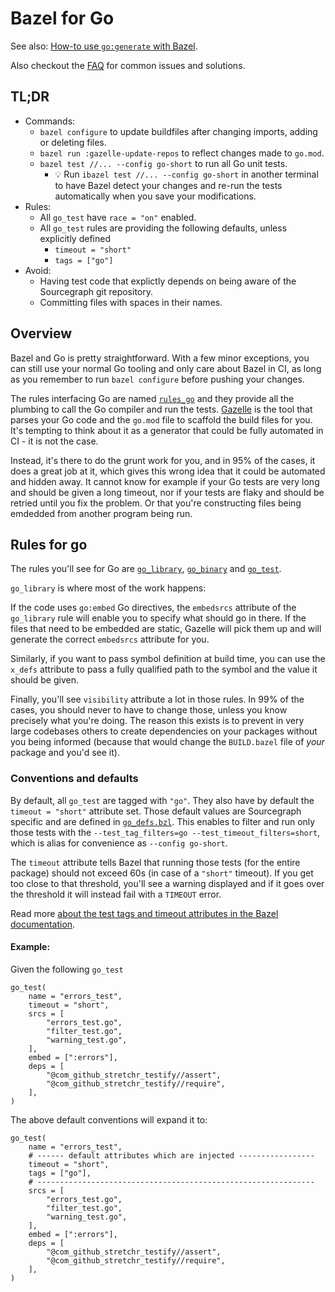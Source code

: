 # Bazel for Go

See also: [How-to use `go:generate` with Bazel](/dev/background-information/bazel/go_generate).

Also checkout the [FAQ](/dev/background-information/bazel/faq) for common issues and solutions.

## TL;DR

- Commands:
  - `bazel configure` to update buildfiles after changing imports, adding or deleting files.
  - `bazel run :gazelle-update-repos` to reflect changes made to `go.mod`.
  - `bazel test //... --config go-short` to run all Go unit tests.
    - 💡 Run `ibazel test //... --config go-short` in another terminal to have Bazel detect your changes and re-run the tests automatically when you save your modifications.
- Rules:
  - All `go_test` have `race = "on"` enabled.
  - All `go_test` rules are providing the following defaults, unless explicitly defined
    - `timeout = "short"`
    - `tags = ["go"]`
- Avoid:
  - Having test code that explictly depends on being aware of the Sourcegraph git repository.
  - Committing files with spaces in their names.

## Overview

Bazel and Go is pretty straightforward. With a few minor exceptions, you can still use your normal Go tooling and only care about Bazel 
in CI, as long as you remember to run `bazel configure` before pushing your changes.

The rules interfacing Go are named [`rules_go`](https://github.com/bazelbuild/rules_go) and they provide all the plumbing to call the Go compiler and run the tests. [Gazelle](https://github.com/bazelbuild/bazel-gazelle) is the tool that parses your Go code and the `go.mod` file to scaffold the build files for you. It's tempting to think about it as a generator that could be fully automated in CI - it is not the case.

Instead, it's there to do the grunt work for you, and in 95% of the cases, it does a great job at it, which gives this wrong idea that it could be automated and hidden away. It cannot know for example if your Go tests are very long and should be given a long timeout, nor if your tests are flaky and should be retried until you fix the problem. Or that you're constructing files being emdedded from another program being run.

## Rules for go

The rules you'll see for Go are [`go_library`](https://github.com/bazelbuild/rules_go/blob/master/docs/go/core/rules.md#go_library), [`go_binary`](https://github.com/bazelbuild/rules_go/blob/master/docs/go/core/rules.md#go_binary) and [`go_test`](https://github.com/bazelbuild/rules_go/blob/master/docs/go/core/rules.md#go_test).

`go_library` is where most of the work happens:

If the code uses `go:embed` Go directives, the `embedsrcs` attribute of the `go_library` rule will enable you to specify what should go in there. If the files that need to be embedded are static, Gazelle will pick them up and will generate the correct `embedsrcs` attribute for you.

Similarly, if you want to pass symbol definition at build time, you can use the `x_defs` attribute to pass a fully qualified path to the symbol and the value it should be given.

Finally, you'll see `visibility` attribute a lot in those rules. In 99% of the cases, you should never to have to change those, unless you know precisely what you're doing. The reason this exists is to prevent in very large codebases others to create dependencies on your packages without you being informed (because that would change the `BUILD.bazel` file of _your_ package and you'd see it).

### Conventions and defaults

By default, all `go_test` are tagged with `"go"`. They also have by default the `timeout = "short"` attribute set. Those default values are Sourcegraph specific and are defined in [`go_defs.bzl`](https://sourcegraph.com/github.com/sourcegraph/sourcegraph/-/blob/dev/go_defs.bzl). This enables to filter and run only those tests with the `--test_tag_filters=go --test_timeout_filters=short`, which is alias for convenience as `--config go-short`.

The `timeout` attribute tells Bazel that running those tests (for the entire package) should not exceed 60s (in case of a `"short"` timeout). If you get too close to that threshold, you'll see a warning displayed and if it goes over the threshold it will instead fail with a `TIMEOUT` error.

Read more [about the test tags and timeout attributes in the Bazel documentation](https://bazel.build/reference/test-encyclopedia).

#### Example:

Given the following `go_test`

```
go_test(
    name = "errors_test",
    timeout = "short",
    srcs = [
        "errors_test.go",
        "filter_test.go",
        "warning_test.go",
    ],
    embed = [":errors"],
    deps = [
        "@com_github_stretchr_testify//assert",
        "@com_github_stretchr_testify//require",
    ],
)
```

The above default conventions will expand it to:

```
go_test(
    name = "errors_test",
    # ------ default attributes which are injected -----------------
    timeout = "short",
    tags = ["go"],
    # --------------------------------------------------------------
    srcs = [
        "errors_test.go",
        "filter_test.go",
        "warning_test.go",
    ],
    embed = [":errors"],
    deps = [
        "@com_github_stretchr_testify//assert",
        "@com_github_stretchr_testify//require",
    ],
)
```
